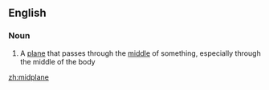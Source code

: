 ==English==

===Noun===
{{en-noun}}

# A [[plane]] that passes through the [[middle]] of something, especially through the middle of the body

[[zh:midplane]]
